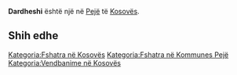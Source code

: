 {{Fshat në 
 | Emri                = Dardheshi
 | EmriAlt                = 
 | NAME_SHORT_FORM=      
 | NAME_GENERIC=      
 | NAME_SORT_NAME_RO=      DARDHESHI
 | FULL_NAME_RO = Dardheshi
 | FULL_NAME_ND_RO=Dardheshi
 | SORT_NAME_RG=DARDHESHI
 | FULL_NAME_RG=Dardheshi
 | FULL_NAME_ND_RG=Dardheshi
 | SRP_NAME_SHORT_FORM=      
 | SRP_NAME_GENERIC=      
 | SRP_NAME_SORT_NAME_RO=      
 | SRP_FULL_NAME_RO = 
 | SRP_FULL_NAME_ND_RO=
 | SRP_SORT_NAME_RG=
 | SRP_FULL_NAME_RG=
 | SRP_FULL_NAME_ND_RG=
 | Emri (Rasa dhanore) = 
 | Figura              = 
 | Shteti              = Kosovo
 | Komuna              = Pejë
 | Kodi postar         = 
 | Sipërfaqja          = 

 | Popullsia           = 

 | Regj. i popullsisë  = 
 | Dend. e popullsisë  = 
 | Faqja zyrtare       = 
 <!--- Koordinatat ----> 
 | Gjerësia            = 42.577222
 | Gjatësia            = 20.352778
 | Lartësia            = 
}}
'''Dardheshi''' është një [[]] në [[Pejë]] të [[Kosovës]].

<!-- == Gjeografia == -->
<!-- == Historia == -->
<!-- == Demografia == -->
== Shih edhe ==
{{Komuna Pejë}}
{{Kosovo-Administrata-Cung}}

[[Kategoria:Fshatra në Kosovës]]
[[Kategoria:Fshatra në Kommunes Pejë]]
[[Kategoria:Vendbanime në Kosovës]]